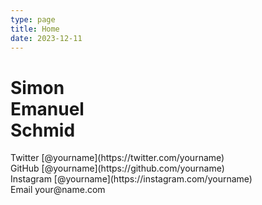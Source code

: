 ```yaml
---
type: page
title: Home
date: 2023-12-11
---
```


<h1 className="text-3xl font-bold">Simon <br/> Emanuel <br/> Schmid</h1>

<div>
  Twitter [@yourname](https://twitter.com/yourname)
  <br />
  GitHub [@yourname](https://github.com/yourname)
  <br />
  Instagram [@yourname](https://instagram.com/yourname)
  <br />
  Email your@name.com
</div>
